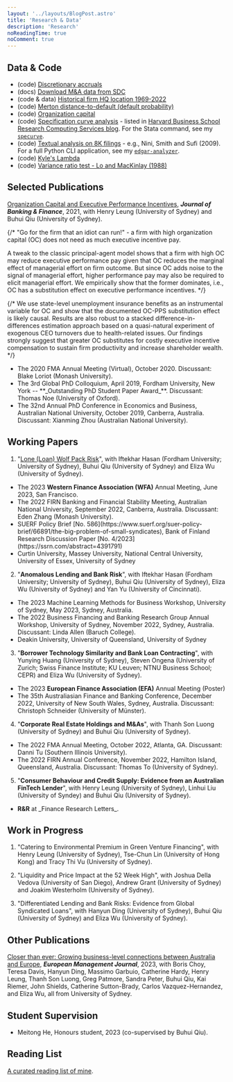 ```yaml
---
layout: '../layouts/BlogPost.astro'
title: 'Research & Data'
description: 'Research'
noReadingTime: true
noComment: true
---
```



## Data & Code

- (code) [Discretionary accruals](/posts/compute-jackknife-coefficient-estimates-in-sas)
- (docs) [Download M&A data from SDC](/posts/merger_acquisition_deals_from_sdc_platinum)
- (code & data) [Historical firm HQ location 1969-2022](/posts/firm-historical-headquarter-state-from-10k)
- (code) [Merton distance-to-default (default probability)](/posts/merton-dd)
- (code) [Organization capital](/posts/estimate-organization-capital)
- (code) [Specification curve analysis](/posts/specification-curve-analysis) - listed in [Harvard Business School Research Computing Services blog](https://hbs-rcs.github.io/post/specification-curve-analysis/). For the Stata command, see my [`specurve`](https://github.com/mgao6767/specurve).
- (code) [Textual analysis on 8K filings](/posts/textual-analysis-on-sec-filings) - e.g., Nini, Smith and Sufi (2009). For a full Python CLI application, see my [`edgar-analyzer`](https://github.com/mgao6767/edgar-analyzer).
- (code) [Kyle's Lambda](/posts/kyleslambda)
- (code) [Variance ratio test - Lo and MacKinlay (1988)](/posts/lomackinlay1988)

## Selected Publications

[Organization Capital and Executive Performance Incentives](https://doi.org/10.1016/j.jbankfin.2020.106017), **_Journal of Banking & Finance_**, 2021, with Henry Leung (University of Sydney) and Buhui Qiu (University of Sydney).

<div class="text-sm ml-8 mb-6 border-l-2 pl-4 border-gray-300">
  {/* "Go for the firm that an idiot can run!" - a firm with high organization capital (OC) does not need as much executive incentive pay.

  A tweak to the classic principal-agent model shows that a firm with high OC may reduce executive performance pay given that OC reduces the marginal effect of managerial effort on firm outcome.
  But since OC adds noise to the signal of managerial effort, higher performance pay may also be required to elicit managerial effort.
  We empirically show that the former dominates, i.e., OC has a substitution effect on executive performance incentives. */}

  {/* We use state-level unemployment insurance benefits as an instrumental variable
  for OC and show that the documented OC-PPS substitution effect is likely
  causal. Results are also robust to a stacked difference-in-differences
  estimation approach based on a quasi-natural experiment of exogenous CEO
  turnovers due to health-related issues. Our findings strongly suggest that
  greater OC substitutes for costly executive incentive compensation to sustain
  firm productivity and increase shareholder wealth. */}
  <div>
    <ul class="list-disc px-4">
      <li>
        The 2020 FMA Annual Meeting (Virtual), October 2020. Discussant: Blake
        Loriot (Monash University).
      </li>
      <li>
        The 3rd Global PhD Colloquium, April 2019, Fordham University, New York
        -- **_Outstanding PhD Student Paper Award_**. Discussant: Thomas Noe
        (University of Oxford).
      </li>
      <li>
        The 32nd Annual PhD Conference in Economics and Business, Australian
        National University, October 2019, Canberra, Australia. Discussant:
        Xianming Zhou (Australian National University).
      </li>
    </ul>
  </div>
</div>


## Working Papers

1. "[Lone (Loan) Wolf Pack Risk](https://papers.ssrn.com/sol3/papers.cfm?abstract_id=4331418)", with Iftekhar Hasan (Fordham University; University of Sydney), Buhui Qiu (University of Sydney) and Eliza Wu (University of Sydney).

<div class="text-sm ml-8 mb-6 border-l-2 pl-4 border-gray-300">
  <div>
    <ul class="list-disc px-4 my-0">
      <li>
        The 2023 <strong>Western Finance Association (WFA)</strong> Annual Meeting, June 2023, San Francisco.
      </li>
      <li>
        The 2022 FIRN Banking and Financial Stability Meeting, Australian
        National University, September 2022, Canberra, Australia. Discussant:
        Eden Zhang (Monash University).
      </li>
      <li>
        SUERF Policy Brief [No. 586](https://www.suerf.org/suer-policy-brief/66891/the-big-problem-of-small-syndicates), Bank of Finland Research Discussion Paper [No. 4/2023](https://ssrn.com/abstract=4391791)
      </li>
      <li>
        Curtin University, Massey University, National Central University, University of Essex, University of Sydney
      </li>
    </ul>
  </div>
</div>

2. "**Anomalous Lending and Bank Risk**", with Iftekhar Hasan (Fordham University; University of Sydney), Buhui Qiu (University of Sydney), Eliza Wu (University of Sydney) and Yan Yu (University of Cincinnati).

<div class="text-sm ml-8 mb-6 border-l-2 pl-4 border-gray-300">
  <div>
    <ul class="list-disc px-4">
    <li>
        The 2023 Machine Learning Methods for Business Workshop,
        University of Sydney, May 2023, Sydney, Australia.
      </li>
      <li>
        The 2022 Business Financing and Banking Research Group Annual Workshop,
        University of Sydney, November 2022, Sydney, Australia. Discussant:
        Linda Allen (Baruch College).
      </li>
      <li>
        Deakin University, University of Queensland, University of Sydney
      </li>
    </ul>
  </div>
</div>

3. "**Borrower Technology Similarity and Bank Loan Contracting**", with Yunying Huang (University of Sydney), Steven Ongena (University of Zurich; Swiss Finance Institute; KU Leuven; NTNU Business School; CEPR) and Eliza Wu (University of Sydney).

<div class="text-sm ml-8 mb-6 border-l-2 pl-4 border-gray-300">
  <div>
    <ul class="list-disc px-4">
      <li>
        The 2023 <strong>European Finance Association (EFA)</strong> Annual Meeting (Poster)
      </li>
      <li>
        The 35th Australiasian Finance and Banking Conference, December 2022, University of New South Wales, Sydney, Australia. Discussant:
        Christoph Schneider (University of Münster).
      </li>
    </ul>
  </div>
</div>

4. "**Corporate Real Estate Holdings and M&As**", with Thanh Son Luong (University of Sydney) and Buhui Qiu (University of Sydney).

<div class="text-sm ml-8 mb-6 border-l-2 pl-4 border-gray-300">
  <div>
    <ul class="list-disc px-4">
      <li>
        The 2022 FMA Annual Meeting, October 2022, Atlanta, GA. Discussant:
        Danni Tu (Southern Illinois University).
      </li>
      <li>
        The 2022 FIRN Annual Conference, November 2022, Hamilton Island,
        Queensland, Australia. Discussant: Thomas To (University of Sydney).
      </li>
    </ul>
  </div>
</div>

5. "**Consumer Behaviour and Credit Supply: Evidence from an Australian FinTech Lender**", with Henry Leung (University of Sydney), Linhui Liu (University of Syndey) and Buhui Qiu (University of Sydney). 

<div class="text-sm ml-8 mb-6 border-l-2 pl-4 border-gray-300">
  <div>
    <ul class="list-disc px-4">
      <li>
        <strong>R&R</strong> at _Finance Research Letters_.
      </li>
    </ul>
  </div>
</div>

## Work in Progress

1. "Catering to Environmental Premium in Green Venture Financing", with Henry Leung (University of Sydney), Tse-Chun Lin (University of Hong Kong) and Tracy Thi Vu (University of Sydney).

2. "Liquidity and Price Impact at the 52 Week High", with Joshua Della Vedova (University of San Diego), Andrew Grant (University of Sydney) and Joakim Westerholm (University of Sydney).

3. "Differentiated Lending and Bank Risks: Evidence from Global Syndicated Loans", with Hanyun Ding (University of Sydney), Buhui Qiu (University of Sydney) and Eliza Wu (University of Sydney).


## Other Publications

[Closer than ever: Growing business-level connections between Australia and Europe](https://doi.org/10.1016/j.emj.2023.03.001), **_European Management Journal_**, 2023, with Boris Choy, Teresa Davis, Hanyun Ding, Massimo Garbuio, Catherine Hardy, Henry Leung, Thanh Son Luong, Greg Patmore, Sandra Peter, Buhui Qiu, Kai Riemer, John Shields, Catherine Sutton-Brady, Carlos Vazquez-Hernandez, and Eliza Wu, all from University of Sydney.

## Student Supervision

- Meitong He, Honours student, 2023 (co-supervised by Buhui Qiu).

## Reading List

[A curated reading list of mine](/reading-list).
